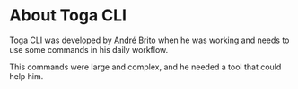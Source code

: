 # About Toga CLI

Toga CLI was developed by [André Brito](https://github.com/andrebrito16) when
he was working and needs to use some commands in his daily workflow.

This commands were large and complex, and he needed a tool that could help him.
